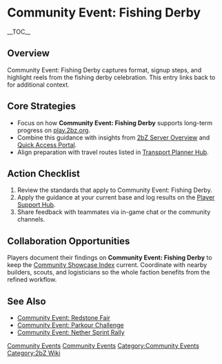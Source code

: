{{Short description|Community Event: Fishing Derby captures format, signup steps, and highlight reels from the fishing derby celebration}}
= Community Event: Fishing Derby =
{{2bZ Navbox}}
__TOC__

== Overview ==
Community Event: Fishing Derby captures format, signup steps, and highlight reels from the
fishing derby celebration. This entry links back to [[Category:Community Events|Community
Events]] for additional context.

== Core Strategies ==
* Focus on how '''Community Event: Fishing Derby''' supports long-term progress on [[play.2bz.org]].
* Combine this guidance with insights from [[2bZ Server Overview]] and [[Quick Access Portal]].
* Align preparation with travel routes listed in [[Transport Planner Hub]].

== Action Checklist ==
# Review the [[Category:Community Events|Community Events]] standards that apply to Community Event: Fishing Derby.
# Apply the guidance at your current base and log results on the [[Player Support Hub]].
# Share feedback with teammates via in-game chat or the community channels.

== Collaboration Opportunities ==
Players document their findings on '''Community Event: Fishing Derby''' to keep the
[[Community Showcase Index]] current. Coordinate with nearby builders, scouts, and
logisticians so the whole faction benefits from the refined workflow.

== See Also ==
* [[Community Event: Redstone Fair]]
* [[Community Event: Parkour Challenge]]
* [[Community Event: Nether Sprint Rally]]

[[Category:Community Events]]
[[Category:2bZ Wiki]]

